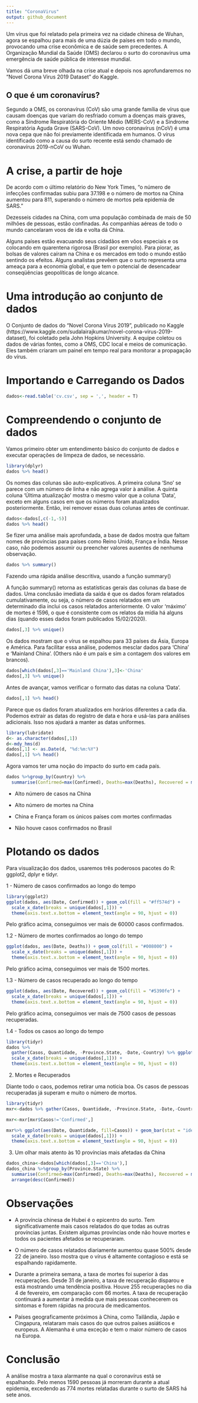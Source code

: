 ```yaml
---
title: "CoronaVirus"
output: github_document
---
```


Um vírus que foi relatado pela primeira vez na cidade chinesa de Wuhan, agora se espalhou para mais de uma dúzia de países em todo o mundo, provocando uma crise econômica e de saúde sem precedentes.
A Organização Mundial da Saúde (OMS) declarou o surto do coronavírus uma emergência de saúde pública de interesse mundial.

Vamos dá uma breve olhada na crise atual e depois nos aprofundaremos no "Novel Corona Virus 2019 Dataset" do Kaggle.

## O que é um coronavírus?

Segundo a OMS, os coronavírus (CoV) são uma grande família de vírus que causam doenças que variam do resfriado comum a doenças mais graves, como a Síndrome Respiratória do Oriente Médio (MERS-CoV) e a Síndrome Respiratória Aguda Grave (SARS-CoV).
Um novo coronavírus (nCoV) é uma nova cepa que não foi previamente identificada em humanos. O vírus identificado como a causa do surto recente está sendo chamado de coronavírus 2019-nCoV ou Wuhan.

# A crise, a partir de hoje

De acordo com o último relatório do New York Times, “o número de infecções confirmadas subiu para 37.198 e o número de mortos na China aumentou para 811, superando o número de mortos pela epidemia de SARS."

Dezesseis cidades na China, com uma população combinada de mais de 50 milhões de pessoas, estão confinadas. As companhias aéreas de todo o mundo cancelaram voos de ida e volta dá China. 

Alguns países estão evacuando seus cidadãos em vôos especiais e os colocando em quarentena rigorosa (Brasil por exemplo). Para piorar, as bolsas de valores caíram na China e os mercados em todo o mundo estão sentindo os efeitos. Alguns analistas prevêem que o surto representa uma ameaça para a economia global, e que tem o potencial de desencadear conseqüências geopolíticas de longo alcance.

# Uma introdução ao conjunto de dados

O Conjunto de dados do "Novel Corona Virus 2019", publicado no Kaggle (https://www.kaggle.com/sudalairajkumar/novel-corona-virus-2019-dataset), foi coletado pela John Hopkins University. A equipe coletou os dados de várias fontes, como a OMS, CDC local e meios de comunicação. Eles também criaram um painel em tempo real para monitorar a propagação do vírus. 

# Importando e Carregando os Dados

```r
dados<-read.table('cv.csv', sep = ',', header = T)
```

# Compreendendo o conjunto de dados

Vamos primeiro obter um entendimento básico do conjunto de dados e executar operações de limpeza de dados, se necessário.

```r
library(dplyr)
dados %>% head()
```


Os nomes das colunas são auto-explicativos. A primeira coluna 'Sno' se parece com um número de linha e não agrega valor à análise. A quinta coluna 'Última atualização' mostra o mesmo valor que a coluna 'Data', exceto em alguns casos em que os números foram atualizados posteriormente. Então, irei remover essas duas colunas antes de continuar.

```r
dados<-dados[,c(-1,-5)]
dados %>% head()
```

Se fizer uma análise mais aprofundada, a base de dados mostra que faltam nomes de províncias para países como Reino Unido, França e Índia. Nesse caso, não podemos assumir ou preencher valores ausentes de nenhuma observação. 

```r
dados %>% summary()
```

Fazendo uma rápida análise descritiva, usando a função summary() 

A função summary() retorna as estatísticas gerais das colunas da base de dados. Uma conclusão imediata da saída é que os dados foram relatados cumulativamente, ou seja, o número de casos relatados em um determinado dia inclui os casos relatados anteriormente. O valor 'máximo' de mortes é 1596, o que é consistente com os relatos da mídia há alguns dias (quando esses dados foram publicados 15/02/2020).

```r
dados[,3] %>% unique()
```

Os dados mostram que o vírus se espalhou para 33 países da Ásia, Europa e América. Para facilitar essa análise, podemos mesclar dados para 'China' e 'Mainland China'. (Others não é um país e sim a contagem dos valores em brancos).

```r
dados[which(dados[,3]=='Mainland China'),3]<-'China'
dados[,3] %>% unique()
```

Antes de avançar, vamos verificar o formato das datas na coluna 'Data'.

```r
dados[,1] %>% head()
```

Parece que os dados foram atualizados em horários diferentes a cada dia. Podemos extrair as datas do registro de data e hora e usá-las para análises adicionais. Isso nos ajudará a manter as datas uniformes.

```r
library(lubridate)
d<- as.character(dados[,1])
d<-mdy_hms(d)
dados[,1] <- as.Date(d, "%d:%m:%Y")
dados[,1] %>% head()
```

Agora vamos ter uma noção do impacto do surto em cada país. 

```r
dados %>%group_by(Country) %>%
  summarise(Confirmed=max(Confirmed), Deaths=max(Deaths), Recovered = max(Recovered))
```
- Alto número de casos na China

- Alto número de mortes na China

- China e França foram os únicos países com mortes confirmadas

- Não houve casos confirmados no Brasil

# Plotando os dados

Para visualização dos dados, usaremos três poderosos pacotes do R: ggplot2, dplyr e tidyr.

1 - Número de casos confirmados ao longo do tempo

```r
library(ggplot2)
ggplot(dados, aes(Date, Confirmed)) + geom_col(fill = "#ff574d") +
  scale_x_date(breaks = unique(dados[,1])) +
  theme(axis.text.x.bottom = element_text(angle = 90, hjust = 0))

```

Pelo gráfico acima, conseguimos ver mais de 60000 casos confirmados.

1.2 - Número de mortes confirmados ao longo do tempo
```r

ggplot(dados, aes(Date, Deaths)) + geom_col(fill = "#008000") +
  scale_x_date(breaks = unique(dados[,1])) +
  theme(axis.text.x.bottom = element_text(angle = 90, hjust = 0))


```

Pelo gráfico acima, conseguimos ver mais de 1500 mortes.

1.3 - Número de casos recuperado ao longo do tempo
```r
ggplot(dados, aes(Date, Recovered)) + geom_col(fill = "#5390fe") +
  scale_x_date(breaks = unique(dados[,1])) +
  theme(axis.text.x.bottom = element_text(angle = 90, hjust = 0))
```


Pelo gráfico acima, conseguimos ver mais de 7500 casos de pessoas recuperadas.

1.4 - Todos os casos ao longo do tempo

```r
library(tidyr)
dados %>%
  gather(Casos, Quantidade, -Province.State, -Date,-Country) %>% ggplot(aes(Date, Quantidade, fill=Casos)) + geom_bar(stat = "identity", position = "dodge") +
  scale_x_date(breaks = unique(dados[,1])) +
  theme(axis.text.x.bottom = element_text(angle = 90, hjust = 0))

```

2. Mortes e Recuperados

Diante todo o caos, podemos retirar uma noticia boa. Os casos de pessoas recuperadas já superam e muito o número de mortos.

```r
library(tidyr)
mxr<-dados %>% gather(Casos, Quantidade, -Province.State, -Date,-Country) 

mxr<-mxr[mxr$Casos!='Confirmed',]

mxr%>% ggplot(aes(Date, Quantidade, fill=Casos)) + geom_bar(stat = "identity", position = "dodge") +
  scale_x_date(breaks = unique(dados[,1])) +
  theme(axis.text.x.bottom = element_text(angle = 90, hjust = 0))
```


3. Um olhar mais atento às 10 províncias mais afetadas da China

```r
dados_china<-dados[which(dados[,3]=='China'),]
dados_china %>%group_by(Province.State) %>%
  summarise(Confirmed=max(Confirmed), Deaths=max(Deaths), Recovered = max(Recovered))%>%
  arrange(desc(Confirmed))
```



# Observações

- A província chinesa de Hubei é o epicentro do surto. Tem significativamente mais casos relatados do que todas as outras províncias juntas. Existem algumas províncias onde não houve mortes e todos os pacientes afetados se recuperaram.

- O número de casos relatados diariamente aumentou quase 500% desde 22 de janeiro. Isso mostra que o vírus é altamente contagioso e está se espalhando rapidamente.

- Durante a primeira semana, a taxa de mortes foi superior à das recuperações. Desde 31 de janeiro, a taxa de recuperação disparou e está mostrando uma tendência positiva. Houve 255 recuperações no dia 4 de fevereiro, em comparação com 66 mortes. A taxa de recuperação continuará a aumentar à medida que mais pessoas conhecerem os sintomas e forem rápidas na procura de medicamentos.

- Países geograficamente próximos à China, como Tailândia, Japão e Cingapura, relataram mais casos do que outros países asiáticos e europeus. A Alemanha é uma exceção e tem o maior número de casos na Europa.


# Conclusão

A análise mostra a taxa alarmante na qual o coronavírus está se espalhando. Pelo menos 1590 pessoas já morreram durante a atual epidemia, excedendo as 774 mortes relatadas durante o surto de SARS há sete anos. 

